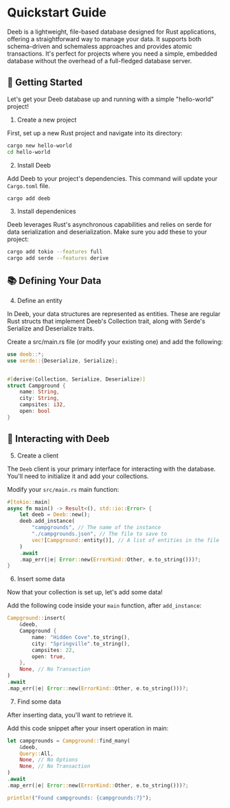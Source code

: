 # Quickstart Guide

Deeb is a lightweight, file-based database designed for Rust applications, offering a 
straightforward way to manage your data. It supports both schema-driven 
and schemaless approaches and provides atomic transactions. It's perfect for projects 
where you need a simple, embedded database without the overhead of a full-fledged database server.

## 🚀 Getting Started

Let's get your Deeb database up and running with a simple "hello-world" project!

1. Create a new project

First, set up a new Rust project and navigate into its directory:

```bash
cargo new hello-world
cd hello-world
```

2. Install Deeb

Add Deeb to your project's dependencies. This command will update your `Cargo.toml` file.

```bash
cargo add deeb
```

3. Install dependenices

Deeb leverages Rust's asynchronous capabilities and relies on serde for data serialization and 
deserialization. Make sure you add these to your project:

```bash
cargo add tokio --features full
cargo add serde --features derive
```

## 📚 Defining Your Data

4. Define an entity

In Deeb, your data structures are represented as entities. These are regular Rust structs 
that implement Deeb's Collection trait, along with Serde's Serialize and Deserialize traits.

Create a src/main.rs file (or modify your existing one) and add the following:

```rust
use deeb::*;
use serde::{Deserialize, Serialize};


#[derive(Collection, Serialize, Deserialize)]
struct Campground {
    name: String,
    city: String,
    campsites: i32,
    open: bool
}
```

## 💾 Interacting with Deeb

5. Create a client

The `Deeb` client is your primary interface for interacting with the 
database. You'll need to initialize it and add your collections.

Modify your `src/main.rs` main function:

```rust
#[tokio::main]
async fn main() -> Result<(), std::io::Error> {
    let deeb = Deeb::new();
    deeb.add_instance(
        "campgrounds", // The name of the instance
        "./campgrounds.json", // The file to save to
        vec![Campground::entity()], // A list of entities in the file
    )
    .await
    .map_err(|e| Error::new(ErrorKind::Other, e.to_string()))?;
}
```

6. Insert some data

Now that your collection is set up, let's add some data!

Add the following code inside your `main` function, after `add_instance`:

```rust
Campground::insert(
    &deeb,
    Campground {
        name: "Hidden Cove".to_string(),
        city: "Springville".to_string(),
        campsites: 22,
        open: true,
    },
    None, // No Transaction
)
.await
.map_err(|e| Error::new(ErrorKind::Other, e.to_string()))?;
```

7. Find some data

After inserting data, you'll want to retrieve it.

Add this code snippet after your insert operation in main:

```rust
let campgrounds = Campground::find_many(
    &deeb,
    Query::All,
    None, // No Options
    None, // No Transaction
)
.await
.map_err(|e| Error::new(ErrorKind::Other, e.to_string()))?;

println!("Found campgrounds: {campgrounds:?}");
```

